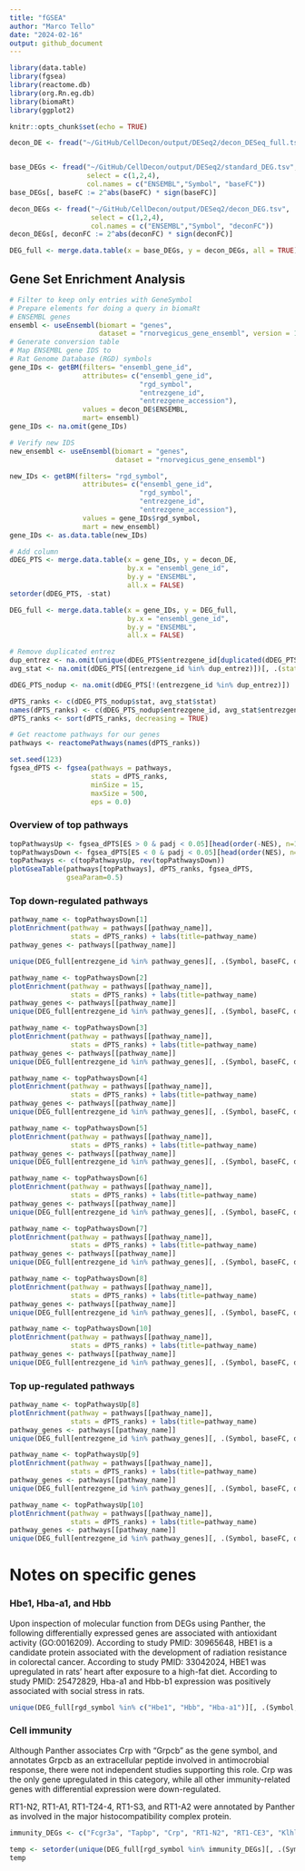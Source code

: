 ```yaml
---
title: "fGSEA"
author: "Marco Tello"
date: "2024-02-16"
output: github_document
---
```


```r
library(data.table)
library(fgsea)
library(reactome.db)
library(org.Rn.eg.db)
library(biomaRt)
library(ggplot2)

knitr::opts_chunk$set(echo = TRUE)
```


```r

decon_DE <- fread("~/GitHub/CellDecon/output/DESeq2/decon_DESeq_full.tsv")


base_DEGs <- fread("~/GitHub/CellDecon/output/DESeq2/standard_DEG.tsv", 
                   select = c(1,2,4), 
                   col.names = c("ENSEMBL","Symbol", "baseFC"))
base_DEGs[, baseFC := 2^abs(baseFC) * sign(baseFC)]

decon_DEGs <- fread("~/GitHub/CellDecon/output/DESeq2/decon_DEG.tsv", 
                    select = c(1,2,4), 
                    col.names = c("ENSEMBL","Symbol", "deconFC"))
decon_DEGs[, deconFC := 2^abs(deconFC) * sign(deconFC)]

DEG_full <- merge.data.table(x = base_DEGs, y = decon_DEGs, all = TRUE)
```


## Gene Set Enrichment Analysis

```r
# Filter to keep only entries with GeneSymbol
# Prepare elements for doing a query in biomaRt
# ENSEMBL genes
ensembl <- useEnsembl(biomart = "genes", 
                      dataset = "rnorvegicus_gene_ensembl", version = 104)
# Generate conversion table
# Map ENSEMBL gene IDS to 
# Rat Genome Database (RGD) symbols
gene_IDs <- getBM(filters= "ensembl_gene_id", 
                  attributes= c("ensembl_gene_id",
                                "rgd_symbol", 
                                "entrezgene_id", 
                                "entrezgene_accession"),
                  values = decon_DE$ENSEMBL, 
                  mart= ensembl)
gene_IDs <- na.omit(gene_IDs)

# Verify new IDS
new_ensembl <- useEnsembl(biomart = "genes", 
                          dataset = "rnorvegicus_gene_ensembl")

new_IDs <- getBM(filters= "rgd_symbol", 
                  attributes= c("ensembl_gene_id",
                                "rgd_symbol", 
                                "entrezgene_id", 
                                "entrezgene_accession"),
                  values = gene_IDs$rgd_symbol, 
                  mart = new_ensembl)
gene_IDs <- as.data.table(new_IDs)

```


```r
# Add column
dDEG_PTS <- merge.data.table(x = gene_IDs, y = decon_DE, 
                             by.x = "ensembl_gene_id", 
                             by.y = "ENSEMBL", 
                             all.x = FALSE)
setorder(dDEG_PTS, -stat)

DEG_full <- merge.data.table(x = gene_IDs, y = DEG_full, 
                             by.x = "ensembl_gene_id", 
                             by.y = "ENSEMBL", 
                             all.x = FALSE)

# Remove duplicated entrez
dup_entrez <- na.omit(unique(dDEG_PTS$entrezgene_id[duplicated(dDEG_PTS$entrezgene_id)]))
avg_stat <- na.omit(dDEG_PTS[(entrezgene_id %in% dup_entrez)])[, .(stat = mean(stat)), by = entrezgene_id]

dDEG_PTS_nodup <- na.omit(dDEG_PTS[!(entrezgene_id %in% dup_entrez)])

dPTS_ranks <- c(dDEG_PTS_nodup$stat, avg_stat$stat)
names(dPTS_ranks) <- c(dDEG_PTS_nodup$entrezgene_id, avg_stat$entrezgene_id)
dPTS_ranks <- sort(dPTS_ranks, decreasing = TRUE)

# Get reactome pathways for our genes
pathways <- reactomePathways(names(dPTS_ranks))

```

```r
set.seed(123)
fgsea_dPTS <- fgsea(pathways = pathways,
                    stats = dPTS_ranks,
                    minSize = 15,
                    maxSize = 500,
                    eps = 0.0)
```

### Overview of top pathways

```r
topPathwaysUp <- fgsea_dPTS[ES > 0 & padj < 0.05][head(order(-NES), n=10), pathway]
topPathwaysDown <- fgsea_dPTS[ES < 0 & padj < 0.05][head(order(NES), n=10), pathway]
topPathways <- c(topPathwaysUp, rev(topPathwaysDown))
plotGseaTable(pathways[topPathways], dPTS_ranks, fgsea_dPTS, 
              gseaParam=0.5)
```

### Top down-regulated pathways



```r
pathway_name <- topPathwaysDown[1]
plotEnrichment(pathway = pathways[[pathway_name]], 
               stats = dPTS_ranks) + labs(title=pathway_name)
pathway_genes <- pathways[[pathway_name]]

unique(DEG_full[entrezgene_id %in% pathway_genes][, .(Symbol, baseFC, deconFC)])

```

```r
pathway_name <- topPathwaysDown[2]
plotEnrichment(pathway = pathways[[pathway_name]], 
               stats = dPTS_ranks) + labs(title=pathway_name)
pathway_genes <- pathways[[pathway_name]]
unique(DEG_full[entrezgene_id %in% pathway_genes][, .(Symbol, baseFC, deconFC)])
```

```r
pathway_name <- topPathwaysDown[3]
plotEnrichment(pathway = pathways[[pathway_name]], 
               stats = dPTS_ranks) + labs(title=pathway_name)
pathway_genes <- pathways[[pathway_name]]
unique(DEG_full[entrezgene_id %in% pathway_genes][, .(Symbol, baseFC, deconFC)])
```


```r
pathway_name <- topPathwaysDown[4]
plotEnrichment(pathway = pathways[[pathway_name]], 
               stats = dPTS_ranks) + labs(title=pathway_name)
pathway_genes <- pathways[[pathway_name]]
unique(DEG_full[entrezgene_id %in% pathway_genes][, .(Symbol, baseFC, deconFC)])
```

```r
pathway_name <- topPathwaysDown[5]
plotEnrichment(pathway = pathways[[pathway_name]], 
               stats = dPTS_ranks) + labs(title=pathway_name)
pathway_genes <- pathways[[pathway_name]]
unique(DEG_full[entrezgene_id %in% pathway_genes][, .(Symbol, baseFC, deconFC)])
```

```r
pathway_name <- topPathwaysDown[6]
plotEnrichment(pathway = pathways[[pathway_name]], 
               stats = dPTS_ranks) + labs(title=pathway_name)
pathway_genes <- pathways[[pathway_name]]
unique(DEG_full[entrezgene_id %in% pathway_genes][, .(Symbol, baseFC, deconFC)])
```

```r
pathway_name <- topPathwaysDown[7]
plotEnrichment(pathway = pathways[[pathway_name]], 
               stats = dPTS_ranks) + labs(title=pathway_name)
pathway_genes <- pathways[[pathway_name]]
unique(DEG_full[entrezgene_id %in% pathway_genes][, .(Symbol, baseFC, deconFC)])
```


```r
pathway_name <- topPathwaysDown[8]
plotEnrichment(pathway = pathways[[pathway_name]], 
               stats = dPTS_ranks) + labs(title=pathway_name)
pathway_genes <- pathways[[pathway_name]]
unique(DEG_full[entrezgene_id %in% pathway_genes][, .(Symbol, baseFC, deconFC)])
```


```r
pathway_name <- topPathwaysDown[10]
plotEnrichment(pathway = pathways[[pathway_name]], 
               stats = dPTS_ranks) + labs(title=pathway_name)
pathway_genes <- pathways[[pathway_name]]
unique(DEG_full[entrezgene_id %in% pathway_genes][, .(Symbol, baseFC, deconFC)])

```


### Top up-regulated pathways

```r
pathway_name <- topPathwaysUp[8]
plotEnrichment(pathway = pathways[[pathway_name]], 
               stats = dPTS_ranks) + labs(title=pathway_name)
pathway_genes <- pathways[[pathway_name]]
unique(DEG_full[entrezgene_id %in% pathway_genes][, .(Symbol, baseFC, deconFC)])

```

```r
pathway_name <- topPathwaysUp[9]
plotEnrichment(pathway = pathways[[pathway_name]], 
               stats = dPTS_ranks) + labs(title=pathway_name)
pathway_genes <- pathways[[pathway_name]]
unique(DEG_full[entrezgene_id %in% pathway_genes][, .(Symbol, baseFC, deconFC)])

```
```r
pathway_name <- topPathwaysUp[10]
plotEnrichment(pathway = pathways[[pathway_name]], 
               stats = dPTS_ranks) + labs(title=pathway_name)
pathway_genes <- pathways[[pathway_name]]
unique(DEG_full[entrezgene_id %in% pathway_genes][, .(Symbol, baseFC, deconFC)])

```



# Notes on specific genes


### Hbe1, Hba-a1, and Hbb 

Upon inspection of molecular function from DEGs using Panther, the following differentially expressed genes are associated with antioxidant activity (GO:0016209).
According to study PMID: 30965648, HBE1 is a candidate protein associated with the development of radiation resistance in colorectal cancer. 
According to study PMID: 33042024, HBE1 was upregulated in rats' heart after exposure to a high-fat diet.
According to study PMID: 25472829, Hba-a1 and Hbb-b1 expression was positively associated with social stress in rats. 

```r
unique(DEG_full[rgd_symbol %in% c("Hbe1", "Hbb", "Hba-a1")][, .(Symbol, baseFC, deconFC)])

```

### Cell immunity 

Although Panther associates Crp with "Grpcb" as the gene symbol, and annotates Grpcb as an extracellular peptide involved in antimocrobial response, there were not independent studies supporting this role. Crp was the only gene upregulated in this category, while all other immunity-related genes with differential expression were down-regulated. 

RT1-N2, RT1-A1, RT1-T24-4, RT1-S3, and RT1-A2 were annotated by Panther as involved in the major histocompatibility complex protein. 



```r
immunity_DEGs <- c("Fcgr3a", "Tapbp", "Crp", "RT1-N2", "RT1-CE3", "Klhl25", "RT1-A1", "RT1-T24-4", "RT1-S3", "RT1-A2", "Lgals3bp", "Pltp")

temp <- setorder(unique(DEG_full[rgd_symbol %in% immunity_DEGs][, .(Symbol, baseFC, deconFC)]), -deconFC)
temp
```
